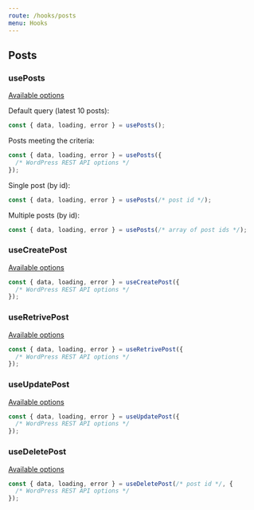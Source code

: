 ```yaml
---
route: /hooks/posts
menu: Hooks
---
```


## Posts

### usePosts

[Available options](https://developer.wordpress.org/rest-api/reference/posts/#list-posts)

Default query (latest 10 posts):

```jsx
const { data, loading, error } = usePosts();
```

Posts meeting the criteria:

```jsx
const { data, loading, error } = usePosts({
  /* WordPress REST API options */
});
```

Single post (by id):

```jsx
const { data, loading, error } = usePosts(/* post id */);
```

Multiple posts (by id):

```jsx
const { data, loading, error } = usePosts(/* array of post ids */);
```

### useCreatePost

[Available options](https://developer.wordpress.org/rest-api/reference/posts/#create-a-post)

```jsx
const { data, loading, error } = useCreatePost({
  /* WordPress REST API options */
});
```

### useRetrivePost

[Available options](https://developer.wordpress.org/rest-api/reference/posts/#retrieve-a-post)

```jsx
const { data, loading, error } = useRetrivePost({
  /* WordPress REST API options */
});
```

### useUpdatePost

[Available options](https://developer.wordpress.org/rest-api/reference/posts/#update-a-post)

```jsx
const { data, loading, error } = useUpdatePost({
  /* WordPress REST API options */
});
```

### useDeletePost

[Available options](https://developer.wordpress.org/rest-api/reference/posts/#delete-a-post)

```jsx
const { data, loading, error } = useDeletePost(/* post id */, {
  /* WordPress REST API options */
});
```
